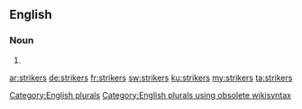 ==English==

===Noun===
{{head|en}}

# {{plural of|striker}}

[[Category:English plurals]][[Category:English plurals using obsolete wikisyntax]]

[[ar:strikers]]
[[de:strikers]]
[[fr:strikers]]
[[sw:strikers]]
[[ku:strikers]]
[[my:strikers]]
[[ta:strikers]]